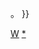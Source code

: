 {{Userbox
  |border-c = #000
  |info-s   = 10
  |info-fc  = #e6e6e6
  |info-c   = #000
  |id       = [[File:About.me icon.jpg|45px]]
  |info     = 這個維基人在[[About.me|<span style="color: #fff;">about</span><span style="color: #FF9900;">.me</span>]]{{#if:{{{1|}}}|擁有一個'''[//about.me/{{{1}}} <span style="color: #FF9900;">個人頁面</span>]'''|擁有一個'''個人頁面'''}}。
}}
<includeonly>[[Category:About.me使用者|{{PAGENAME}}]]</includeonly>
<noinclude>
{{doc}}
[[Category:软件用户框模板|W]][[Category:About.me使用者|*]]
</noinclude>